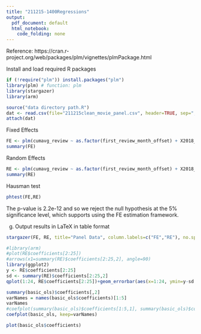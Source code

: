 ```yaml
---
title: "211215-1400Regressions"
output:
  pdf_document: default
  html_notebook:
    code_folding: none
---
```


Reference: https://cran.r-project.org/web/packages/plm/vignettes/plmPackage.html

Install and load required R packages
```r
if (!require("plm")) install.packages("plm")
library(plm) # function: plm
library(stargazer)
library(arm)
```


```r
source("data directory path.R")
dat <- read.csv(file="211215clean_movie_panel.csv", header=TRUE, sep=",", na = ".")
attach(dat)
```


Fixed Effects
```r
FE <- plm(cumavg_review ~ as.factor(first_review_month_offset) + X2018_or_later + as.factor(month) + as.factor(first_review_month), data = dat, index = c("movie","first_review_month_offset"), model = "within")
summary(FE)
```
Random Effects
```r
RE <- plm(cumavg_review ~ as.factor(first_review_month_offset) + X2018_or_later + as.factor(first_review_month) + as.factor(month), data = dat, index = c("movie","first_review_month_offset"), model = "random")
summary(RE)
```

Hausman test
```r
phtest(FE,RE)
```
The p-value is 2.2e-12 and so we reject the null hypothesis at the 5% significance level, which supports using the FE estimation framework.

g)
Output results in LaTeX in table format
```r
stargazer(FE, RE, title="Panel Data", column.labels=c("FE","RE"), no.space = TRUE, omit.stat=c("f", "ser"))
```
```r
#library(arm)
#plot(RE$coefficients[2:25])
#arrows(x1=summary(RE)$coefficients[2:25,2], angle=90)
library(ggplot2)
y <- RE$coefficients[2:25]
sd <- summary(RE)$coefficients[2:25,2]
qplot(1:24, RE$coefficients[2:25])+geom_errorbar(aes(x=1:24, ymin=y-sd, ymax=y+sd), width=0.25)
```

```r
summary(basic_ols)$coefficients[,2]
varNames = names(basic_ols$coefficients)[1:5]
varNames
#coefplot(summary(basic_ols)$coefficients[1:5,1], summary(basic_ols)$coefficients[1:5,2], vertical=FALSE, varnames=varNames)
coefplot(basic_ols, keep=varNames)
```
```r
plot(basic_ols$coefficients)
```